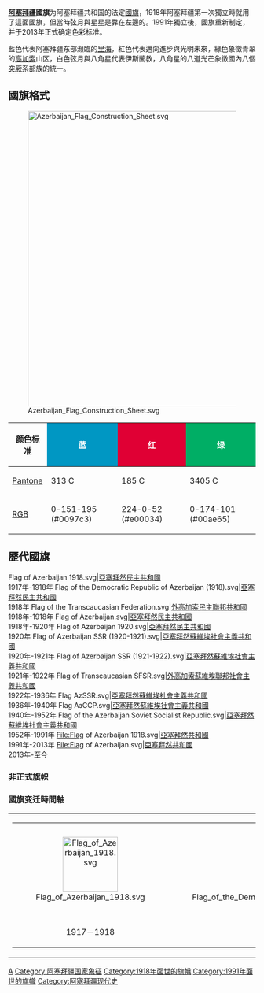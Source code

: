 {{noteTA
|T=zh:阿塞拜疆国旗;zh-hans:阿塞拜疆国旗;zh-hk:阿塞拜疆國旗;zh-tw:亞塞拜然國旗;
|1=zh:阿塞拜疆;zh-hans:阿塞拜疆;zh-hk:阿塞拜疆;zh-tw:亞塞拜然;
}}

{{Infobox Flag
|Name = -{zh:阿塞拜疆共和国;zh-hans:阿塞拜疆共和国;zh-hk:阿塞拜疆共和國;zh-tw:亞塞拜然共和國;}-
|Article = 
|Image = Flag of Azerbaijan.svg
|Use = 111111
|Symbol = 
|Proportion = 1:2
|Adoption = 1991年2月5日（2013年10月22日修正色彩）
|Design = 為藍紅綠三色橫旗，中間為弦月及星星。
|Diminutive = 
| Image2 = Flag of Azerbaijan (3-2).svg|100px]]  
| Nickname2 =
| Morenicks2 = 
| Use2 = 100100
| Symbol2 = 
| Proportion2 = 2:3
| Adoption2 = 1991年
| Design2 = 是一面[[三色旗|三色旗]]，由藍、紅、綠 （即[[阿塞拜疆國旗|阿塞拜疆國旗]]顏色）三橫條組成
| Image3 = Flag of Azerbaijan, vertical.svg|100px]]  
| Nickname3 =
| Morenicks3 = 
| Use3 = 100100
| Symbol3 = 
| Proportion3 = 2:1
| Adoption3 = 1991年
| Design3 = 是一面[[三色旗|三色旗]]，由藍、紅、綠 （即[[阿塞拜疆國旗|阿塞拜疆國旗]]顏色）三橫條組成
}}
'''[[阿塞拜疆|阿塞拜疆]]國旗'''为阿塞拜疆共和国的法定[[國旗|國旗]]，1918年阿塞拜疆第一次獨立時就用了這面國旗，但當時弦月與星星是靠在左邊的。1991年獨立後，國旗重新制定，并于2013年正式确定色彩标准。

藍色代表阿塞拜疆东部瀕臨的[[里海|里海]]，紅色代表邁向進步與光明未來，綠色象徵青翠的[[高加索|高加索]]山区，白色弦月與八角星代表伊斯蘭教，八角星的八道光芒象徵國內八個[[突厥|突厥]]系部族的統一。

== 國旗格式 ==
[[File:Azerbaijan_Flag_Construction_Sheet.svg|600px]]
<center>
{| width="60%" border="1" cellpadding="2" cellspacing="0" style="background: #f9f9f9; border: 1px solid #aaaaaa; border-collapse: collapse; white-space: nowrap; text-align: left"
|- style="text-align: center; background: #EEEEEE"
! 颜色标准
! style="background-color:#0097c3; color:#FFFFFF"|蓝
! style="background-color:#e00034; color:#FFFFFF"|红
! style="background-color:#00ae65; color:#FFFFFF"|绿
|-
| [[Pantone|Pantone]]
| 313 C
| 185 C
| 3405 C
|-
| [[RGB|RGB]]
| 0-151-195 (#0097c3)
| 224-0-52 (#e00034)
| 0-174-101 (#00ae65)
|}
</center>
== 歷代國旗==
<gallery>
Flag of Azerbaijan 1918.svg|[[亞塞拜然民主共和國|亞塞拜然民主共和國]]<br />1917年-1918年
Flag of the Democratic Republic of Azerbaijan (1918).svg|[[亞塞拜然民主共和國|亞塞拜然民主共和國]]<br />1918年
Flag of the Transcaucasian Federation.svg|[[外高加索民主聯邦共和國|外高加索民主聯邦共和國]]<br />1918年-1918年
Flag of Azerbaijan.svg|[[亞塞拜然民主共和國|亞塞拜然民主共和國]]<br />1918年-1920年
Flag of Azerbaijan 1920.svg|[[亞塞拜然民主共和國|亞塞拜然民主共和國]]<br />1920年
Flag of Azerbaijan SSR (1920-1921).svg|[[亞塞拜然蘇維埃社會主義共和國|亞塞拜然蘇維埃社會主義共和國]]<br />1920年-1921年
Flag of Azerbaijan SSR (1921-1922).svg|[[亞塞拜然蘇維埃社會主義共和國|亞塞拜然蘇維埃社會主義共和國]]<br />1921年-1922年
Flag of Transcaucasian SFSR.svg|[[外高加索蘇維埃聯邦社會主義共和國|外高加索蘇維埃聯邦社會主義共和國]]<br />1922年-1936年
Flag AzSSR.svg|[[亞塞拜然蘇維埃社會主義共和國|亞塞拜然蘇維埃社會主義共和國]]<br />1936年-1940年
Flag АзССР.svg|[[亞塞拜然蘇維埃社會主義共和國|亞塞拜然蘇維埃社會主義共和國]]<br />1940年-1952年
Flag of the Azerbaijan Soviet Socialist Republic.svg|[[亞塞拜然蘇維埃社會主義共和國|亞塞拜然蘇維埃社會主義共和國]]<br />1952年-1991年
File:Flag of Azerbaijan 1918.svg|[[亞塞拜然共和國|亞塞拜然共和國]]<br />1991年-2013年
File:Flag of Azerbaijan.svg|[[亞塞拜然共和國|亞塞拜然共和國]]<br />2013年-至今
</gallery>
===非正式旗帜===
{{Flag gallery
|File:Flag of the Azerbaijan Democratic Republic 1918-1920 (variant).svg|阿塞拜疆民主共和国旗帜
|File:Flag of the Azerbaijan Democratic Republic 1918-1920 (variant 2).svg|阿塞拜疆民主共和国旗帜之二
|File:National flag of Azerbaijan.svg|阿塞拜疆民族主义旗帜
|File:Flag of South Azerbaijan.svg|[[阿塞拜疆歷史|南阿塞拜疆]]旗幟
|File:Flag of the South Azerbaijan Independence Party.svg|南阿塞拜疆獨立黨旗幟
}}

===國旗变迁時間軸===
{| cellpadding="0" cellspacing="0" style="margin:auto; border:1px solid #ccc; background:#fff;"
|-
|
{| cellspacing=3 cellpadding=3 style="background:#fff;"
|-
| style="width:180px; text-align:center;" | [[File:Flag_of_Azerbaijan_1918.svg|112px]]
| style="width:180px; text-align:center;" | [[File:Flag_of_the_Democratic_Republic_of_Azerbaijan_(1918).svg|112px]] 
| style="width:180px; text-align:center;" | [[File:Flag_of_Azerbaijan.svg|112px]]
| style="width:180px; text-align:center;" | [[File:Flag_of_Azerbaijan_SSR_(1920-1921).svg|112px]]
| style="width:180px; text-align:center;" | [[File:Flag_of_Azerbaijan_SSR_(1921-1922).svg|112px]]
| style="width:180px; text-align:center;" | [[File:Flag_AzSSR.svg|112px]]
| style="width:180px; text-align:center;" | [[File:Flag_АзССР.svg|112px]]
| style="width:180px; text-align:center;" | [[File:Flag_of_the_Azerbaijan_Soviet_Socialist_Republic.svg|112px]]
| style="width:180px; text-align:center;" | [[File:Flag_of_Azerbaijan.svg|112px]]
|-
 |align=center | 1917－1918
| align=center | 1918
| align=center | 1918–1920
| align=center | 1920–1921
| align=center | 1921–1922
| align=center | 1936–1940
| align=center | 1940–1952
| align=center | 1952–1991
| align=center | 1991-2013
|}
|}
{{欧洲各国国旗}}
{{亚洲题目|国旗}}

[[Category:国旗|A]]
[[Category:阿塞拜疆国家象征|Category:阿塞拜疆国家象征]]
[[Category:1918年面世的旗幟|Category:1918年面世的旗幟]]
[[Category:1991年面世的旗幟|Category:1991年面世的旗幟]]
[[Category:阿塞拜疆现代史|Category:阿塞拜疆现代史]]